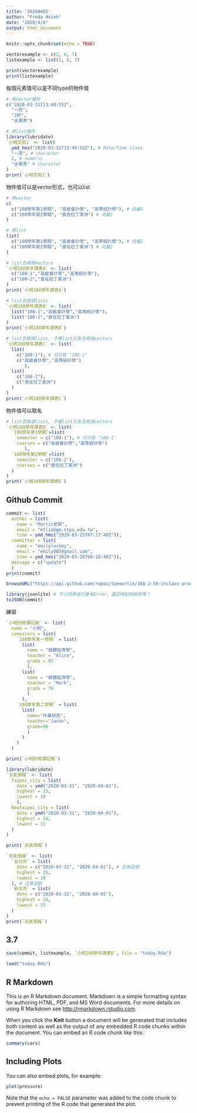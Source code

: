```yaml
---
title: '20200401'
author: "Freda Hsieh"
date: "2020/4/6"
output: html_document
---
```


```r
knitr::opts_chunk$set(echo = TRUE)
```

```r
vectorexample <- c(2, 6, 7)
listexample <- list(2, 6, 7)

print(vectorexample)
print(listexample)
```

每個元素值可以是不同type的物件值
```r
# 用vector儲存
c("2020-03-31T13:40:55Z",
  "一芳",
  "2杯",
  "水果茶")

# 用list儲存
library(lubridate)
`小明交易1` <- list(
  ymd_hms("2020-03-31T13:40:55Z"), # Date/Time class
  "一芳", # character
  2, # numeric
  "水果茶" # character
)
print(`小明交易1`)
```

物件值可以是vector形式，也可以list
```r
# 用vector
c(
  c("108學年第1學期", "高級會計學", "高等統計學"), # 向量1
  c("108學年第2學期", "食在拉丁美洲") # 向量2
)
```

```r
# 用list
list(
  c("108學年第1學期", "高級會計學", "高等統計學"), # 向量1
  c("108學年第2學期", "食在拉丁美洲") # 向量2
)
```


```r
# list含兩個vectors
`小明108學年課表A` <- list(
  c("108-1","高級會計學","高等統計學"),
  c("108-2","食在拉丁美洲")
)
print(`小明108學年課表A`)
```

```r
# list含兩個lists
`小明108學年課表B` <- list(
  list("108-1","高級會計學","高等統計學"),
  list("108-2","食在拉丁美洲")
)
print(`小明108學年課表B`)
```

```r
# list含兩個lists, 子層list又各含兩個vectors
`小明108學年課表C` <- list(
  list(
    c("108-1"), # 可只寫 "108-1"
    c("高級會計學","高等統計學")
       ),
  list(
    c("108-2"),
    c("食在拉丁美洲")
  )
)
print(`小明108學年課表C`)
```

物件值可以取名
```r
# list含兩個lists, 子層list又各含兩個vectors
`小明108學年課表D` <- list(
  `108學年第1學期`=list(
    semester = c("108-1"), # 可只寫 "108-1"
    courses = c("高級會計學","高等統計學")
       ),
  `108學年第2學期`=list(
    semester = c("108-2"),
    courses = c("食在拉丁美洲")
  )
)
print(`小明108學年課表D`)
```

## Github Commit
```r
commit <- list(
  author = list(
    name = "Martin老師", 
    email = "mtlin@gm.ntpu.edu.tw", 
    time = ymd_hms("2020-03-25T07:17:40Z")),
  committer = list(
    name = "emilyluckey", 
    email = "emily007@gmail.com", 
    time = ymd_hms("2020-03-26T08:18:40Z")),
  message = c("update")
  )
print(commit)
```

```r
browseURL("https://api.github.com/repos/tpemartin/108-2-56-inclass-practice/commits") 
```

```r
library(jsonlite) # 不少同學這行會有Error，還記得如何排除嗎？
toJSON(commit)
```

練習
```r
`小明的修課記錄` <- list(
  name = "小明",
  semesters = list(
    `108學年第一學期` = list(
      list(
        name = "個體經濟學",
        teacher = "Alice",
        grade = 85
        ),
      list(
        name = "總體經濟學",
        teacher = "Mark",
        grade = 78
        )
      ),
    `108學年第二學期` = list(
      list(
        name="作業研究",
        teacher="Jason",
        grade=90
        )
      )
    )
  )

print(`小明的修課記錄`)
```

```r
library(lubridate)
`天氣預報` <- list(
  Taipei_city = list(
    date = ymd("2020-03-31", "2020-04-01"),
    highest = 25,
    lowest = 18
    ),
  Newtaipei_city = list(
    date = ymd("2020-03-31", "2020-04-01"),
    highest = 24,
    lowest = 15
  )
)

print(`天氣預報`)
```

```r
`天氣預報` <- list(
  `台北市` = list(
    date = c("2020-03-31", "2020-04-01"), # 注意逗號
    highest = 25,
    lowest = 18
  ), # 注意逗號
  `新北市` = list(
    date = c("2020-03-31", "2020-04-01"),
    highest = 24,
    lowest = 15
  )
)
print(`天氣預報`)
```

## 3.7
```r
save(commit, listexample, `小明108學年課表D`, file = "today.Rda")
```

```r
load("today.Rda")
```


## R Markdown

This is an R Markdown document. Markdown is a simple formatting syntax for authoring HTML, PDF, and MS Word documents. For more details on using R Markdown see <http://rmarkdown.rstudio.com>.

When you click the **Knit** button a document will be generated that includes both content as well as the output of any embedded R code chunks within the document. You can embed an R code chunk like this:

```r
summary(cars)
```

## Including Plots

You can also embed plots, for example:

```r
plot(pressure)
```

Note that the `echo = FALSE` parameter was added to the code chunk to prevent printing of the R code that generated the plot.
